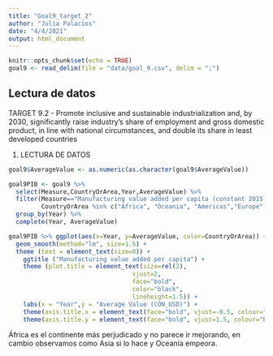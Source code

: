 ```yaml
---
title: "Goal9_target_2"
author: "Julia Palacios"
date: "4/4/2021"
output: html_document
---
```


```r
knitr::opts_chunk$set(echo = TRUE)
goal9 <- read_delim(file = "data/goal_9.csv", delim = ";")

```
## Lectura de datos
TARGET 9.2 - Promote inclusive and sustainable industrialization and, by 2030, significantly raise industry's share of employment and gross domestic product, in line with national circumstances, and double its share in least developed countries

1. LECTURA DE DATOS

```r
goal9$AverageValue <- as.numeric(as.character(goal9$AverageValue))

goal9PIB <- goal9 %>%
  select(Measure,CountryOrArea,Year,AverageValue) %>%
  filter(Measure=="Manufacturing value added per capita (constant 2015 United States dollars)",
         CountryOrArea %in% c("Africa", "Oceania", "Americas","Europe","Asia")) %>% 
  group_by(Year) %>% 
  complete(Year, AverageValue) 

goal9PIB %>% ggplot(aes(x=Year, y=AverageValue, color=CountryOrArea)) + geom_point() + 
  geom_smooth(method="lm", size=1.5) + 
  theme (text = element_text(size=8)) + 
    ggtitle ("Manufacturing value added per capita") + 
    theme (plot.title = element_text(size=rel(2), 
                                  vjust=2, 
                                  face="bold", 
                                  color="black", 
                                  lineheight=1.5)) +
    labs(x = "Year",y = "Average Value (CON_USD)") + 
    theme(axis.title.x = element_text(face="bold", vjust=-0.5, colour="black", size=rel(1.5))) +
    theme(axis.title.y = element_text(face="bold", vjust=1.5, colour="black", size=rel(1.5))) 
```
África es el continente más perjudicado y no parece ir mejorando, en cambio observamos como Asia si lo hace y Oceanía empeora.
